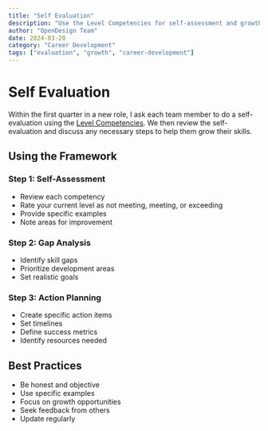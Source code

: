 ```yaml
---
title: "Self Evaluation"
description: "Use the Level Competencies for self-assessment and growth planning"
author: "OpenDesign Team"
date: 2024-03-20
category: "Career Development"
tags: ["evaluation", "growth", "career-development"]
---
```


# Self Evaluation

<div class="bg-[#f6f8fa] border border-[#e5e7eb] rounded-lg p-6 my-8">
  <p class="text-[17px] leading-7 text-[#1a1f36]">
Within the first quarter in a new role, I ask each team member to do a self-evaluation using the <a href="/docs/leadership/month-1/level-competencies">Level Competencies</a>. We then review the self-evaluation and discuss any necessary steps to help them grow their skills.
  </p>
</div>

## Using the Framework

### Step 1: Self-Assessment
- Review each competency
- Rate your current level as not meeting, meeting, or exceeding
- Provide specific examples
- Note areas for improvement

### Step 2: Gap Analysis
- Identify skill gaps
- Prioritize development areas
- Set realistic goals

### Step 3: Action Planning
- Create specific action items
- Set timelines
- Define success metrics
- Identify resources needed

## Best Practices

- Be honest and objective
- Use specific examples
- Focus on growth opportunities
- Seek feedback from others
- Update regularly